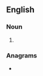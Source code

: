 ==English==

===Noun===
{{head|en|noun form}}

# {{plural of|en|arterial}}

===Anagrams===
* {{anagrams|en|a=aaeilrrst|saltierra}}